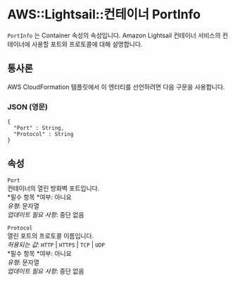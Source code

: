 # AWS::Lightsail::컨테이너 PortInfo

`PortInfo` 는 Container 속성의 속성입니다. Amazon Lightsail 컨테이너 서비스의 컨테이너에 사용할 포트와 프로토콜에 대해 설명합니다.

## 통사론

AWS CloudFormation 템플릿에서 이 엔터티를 선언하려면 다음 구문을 사용합니다.

### JSON (영문)

```
{
  "Port" : String,
  "Protocol" : String
}
```

## 속성

`Port`  
컨테이너의 열린 방화벽 포트입니다.  
*필수 항목 *여부: 아니요  
_유형_: 문자열  
_업데이트 필요 사항_: 중단 없음

`Protocol`  
열린 포트의 프로토콜 이름입니다.  
_허용되는 값_: `HTTP` | `HTTPS` | `TCP` | `UDP`  
*필수 항목 *여부: 아니요  
_유형_: 문자열  
_업데이트 필요 사항_: 중단 없음
